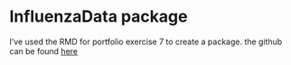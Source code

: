 # InfluenzaData package

I've used the RMD for portfolio exercise 7 to create a package. 
the github can be found [here](https://github.com/Larsdegroot/influenzaData)
